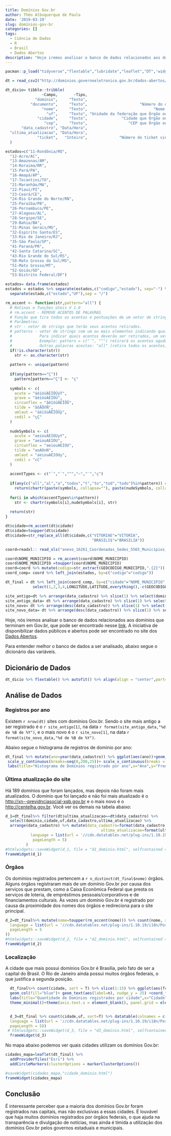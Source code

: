 ```yaml
---
title: Domínios Gov.br
author: Théo Albuquerque de Paula
date: '2019-03-19'
slug: domínios-gov-br
categories: []
tags:
  - Ciência de Dados
  - R
  - Brasil
  - Dados Abertos
description: "Hoje iremos analisar o banco de dados relacionados aos domínios que terminam em Gov.br"
---
```

```r
pacman::p_load("tidyverse","flextable","lubridate","leaflet","DT",'widgetframe')

```

```r
dt = read_csv2("http://dominios.governoeletronico.gov.br/dados-abertos/Dominios_GovBR_basico.csv", locale = locale(encoding = 'ISO-8859-1'))

dt_dicio= tibble::tribble(
                ~Campo,       ~Tipo,                                                                              ~Descrição,
             "dominio",     "Texto",                                                         "URL cadastrada no Registro.br",
           "documento",     "Texto",                       "Número do documento informado ao Registro.br no cadastro da URL",
                "nome",     "Texto",                             "Nome do Órgão ou Entidade responsável pela URL cadastrada",
                  "uf",     "Texto", "Unidade da federação que Órgão ou Entidade informou ao cadastrar a URL no Registro.br",
              "cidade",     "Texto",               "Cidade que Órgão ou Entidade informou ao cadastrar a URL no Registro.br",
                 "cep",     "Texto",                  "CEP que Órgão ou Entidade informou ao cadastrar a URL no Registro.br",
       "data_cadastro", "Data/Hora",                                                  "Data em que o domínio foi registrado",
  "ultima_atualizacao", "Data/Hora",                                     "Data em que o domínio sofreu a última atualização",
              "ticket",   "Inteiro",              "Número do ticket vinculado ao registro da URL no cadastro do Registro.br"
  )

estados=c("11-Rondônia/RO",
  "12-Acre/AC",
  "13-Amazonas/AM",
  "14-Roraima/RR",
  "15-Pará/PA",
  "16-Amapá/AP",
  "17-Tocantins/TO",
  "21-Maranhão/MA",
  "22-Piauí/PI",
  "23-Ceará/CE",
  "24-Rio Grande do Norte/RN",
  "25-Paraíba/PB",
  "26-Pernambuco/PE",
  "27-Alagoas/AL",
  "28-Sergipe/SE",
  "29-Bahia/BA",
  "31-Minas Gerais/MG",
  "32-Espírito Santo/ES",
  "33-Rio de Janeiro/RJ",
  "35-São Paulo/SP",
  "41-Paraná/PR",
  "42-Santa Catarina/SC",
  "43-Rio Grande do Sul/RS",
  "50-Mato Grosso do Sul/MS",
  "51-Mato Grosso/MT",
  "52-Goiás/GO",
  "53-Distrito Federal/DF")

estados= data.frame(estados)
estados = estados %>% separate(estados,c("codigo","estado"), sep="-") %>% 
  separate(estado,c("estado","UF"),sep = "/")

rm_accent <- function(str,pattern="all") {
  # Rotinas e funções úteis V 1.0
  # rm.accent - REMOVE ACENTOS DE PALAVRAS
  # Função que tira todos os acentos e pontuações de um vetor de strings.
  # Parâmetros:
  # str - vetor de strings que terão seus acentos retirados.
  # patterns - vetor de strings com um ou mais elementos indicando quais acentos deverão ser retirados.
  #            Para indicar quais acentos deverão ser retirados, um vetor com os símbolos deverão ser passados.
  #            Exemplo: pattern = c("´", "^") retirará os acentos agudos e circunflexos apenas.
  #            Outras palavras aceitas: "all" (retira todos os acentos, que são "´", "`", "^", "~", "¨", "ç")
  if(!is.character(str))
    str <- as.character(str)
  
  pattern <- unique(pattern)
  
  if(any(pattern=="Ç"))
    pattern[pattern=="Ç"] <- "ç"
  
  symbols <- c(
    acute = "áéíóúÁÉÍÓÚýÝ",
    grave = "àèìòùÀÈÌÒÙ",
    circunflex = "âêîôûÂÊÎÔÛ",
    tilde = "ãõÃÕñÑ",
    umlaut = "äëïöüÄËÏÖÜÿ",
    cedil = "çÇ"
  )
  
  nudeSymbols <- c(
    acute = "aeiouAEIOUyY",
    grave = "aeiouAEIOU",
    circunflex = "aeiouAEIOU",
    tilde = "aoAOnN",
    umlaut = "aeiouAEIOUy",
    cedil = "cC"
  )
  
  accentTypes <- c("´","`","^","~","¨","ç")
  
  if(any(c("all","al","a","todos","t","to","tod","todo")%in%pattern)) # opcao retirar todos
    return(chartr(paste(symbols, collapse=""), paste(nudeSymbols, collapse=""), str))
  
  for(i in which(accentTypes%in%pattern))
    str <- chartr(symbols[i],nudeSymbols[i], str)
  
  return(str)
}

dt$cidade=rm_accent(dt$cidade)
dt$cidade=toupper(dt$cidade)
dt$cidade=str_replace_all(dt$cidade,c("VITORIAE"="VITORIA",
                                      "BRASILI$"="BRASILIA"))

coord=readxl:: read_xls("anexo_16261_Coordenadas_Sedes_5565_Municípios_2010.xls")

coord$NOME_MUNICIPIO = rm_accent(coord$NOME_MUNICIPIO)
coord$NOME_MUNICIPIO =toupper(coord$NOME_MUNICIPIO)
coord=coord %>% mutate(codigo=str_extract(GEOCODIGO_MUNICIPIO,".{2}"))
coord_comp= coord %>% left_join(estados, by=c("codigo"="codigo"))

dt_final = dt %>% left_join(coord_comp, by=c("cidade"="NOME_MUNICIPIO","uf"="UF")) %>%
            select(1,2,3,4,LONGITUDE,LATITUDE,everything(),-c(GEOCODIGO_MUNICIPIO,ticket,codigo,estado))

site_antigo=dt %>% arrange(data_cadastro) %>% slice(1) %>% select(dominio) %>% pull()
site_antigo_data= dt %>% arrange(data_cadastro) %>% slice(1) %>% select(data_cadastro)%>% pull()
site_novo= dt %>% arrange(desc(data_cadastro)) %>% slice(1) %>% select(dominio) %>% pull()
site_novo_data= dt %>% arrange(desc(data_cadastro)) %>% slice(1) %>% select(data_cadastro)%>% pull()

```

Hoje, nós iremos analisar o banco de dados relacionados aos domínios que terminam em Gov.br, que pode ser encontrado nesse [link](http://dados.gov.br/dataset/dominios-gov-br). A iniciativa de disponibilizar dados públicos e abertos pode ser encontrado no site dos [Dados Abertos](http://dados.gov.br/).

Para entender melhor o banco de dados a ser analisado, abaixo segue o dicionário das variáveis.

## Dicionário de Dados

```r
dt_dicio %>% flextable() %>% autofit() %>% align(align = "center",part="all")
```

## Análise de Dados

### Registros por ano

  Existem `r nrow(dt)` sites com domínios Gov.br. Sendo o site mais antigo a ser registrado é o `r site_antigo[1]`, na data  `r format(site_antigo_data,"%d de %B de %Y")`, e o mais novo é o `r site_novo[1]`, na data `r format(site_novo_data,"%d de %B de %Y")`.
  
  Abaixo segue o histograma de registros de domínio por ano:
  
```r
dt_final %>% mutate(ano=year(data_cadastro)) %>% ggplot(aes(ano))+geom_histogram(bins = 24,fill="blue",col="black")+
 scale_y_continuous(breaks=seq(0,200,25))+ scale_x_continuous(breaks = seq(1995,2019,1))+
 labs(title="Histograma de Domínios registrado por ano",x="Ano",y="Frequência")+theme_minimal()+  theme(axis.text.x = element_text(angle = 45),panel.grid.minor = element_blank())
```

### Última atualização do site

  Há 189 domínios que foram lançados, mas depois não foram mais atualizados. O domínio que foi lançado e não foi mais atualizado é o <http://xn--previdnciasocial-xqb.gov.br> e o mais novo é o <http://centelha.gov.br>. Você ver os demais na tabela abaixo:

```r
d_1=dt_final%>% filter(dt$ultima_atualizacao==dt$data_cadastro) %>% 
  select(dominio,cidade,uf,data_cadastro,ultima_atualizacao) %>%
  arrange(data_cadastro) %>% mutate(data_cadastro=format(data_cadastro,"%d/%m/%Y"),
                                          ultima_atualizacao=format(ultima_atualizacao,"%d/%m/%Y")) %>% datatable(colnames = c(" Domínio","UF","Data de Cadastro", "Última Atualização"), rownames=FALSE,                                         options = list(
           language = list(url = '//cdn.datatables.net/plug-ins/1.10.19/i18n/Portuguese-Brasil.json'),
            pageLength = 5)
         )
#htmlwidgets::saveWidget(d_1, file = "d1_dominio.html", selfcontained = TRUE)
frameWidget(d_1)

```


### Órgãos

  Os domínios registrados pertencem a `r n_distinct(dt_final$nome)` órgãos. Alguns órgãos registraram mais de um domínio Gov.br por causa dos serviços que prestam, como a Caixa Econômica Federal que presta os serviços de loteria, de empréstimos pessoais/corporativos e de financiamentos culturais. Às vezes um domínio Gov.br é registrado por causa da proximidade dos nomes dos órgãos e redireciona para o site principal.
  

```r
d_2=dt_final%>% mutate(nome=toupper(rm_accent(nome))) %>% count(nome, sort = T) %>% datatable(colnames = c(" Órgão","Quantidade"),rownames=FALSE,options = list(
  language = list(url = '//cdn.datatables.net/plug-ins/1.10.19/i18n/Portuguese-Brasil.json'),
  pageLength = 5
))
#htmlwidgets::saveWidget(d_2, file = "d2_dominio.html", selfcontained = TRUE)
frameWidget(d_2)
```  

  
### Localização
  
  A cidade que mais possui domínios Gov.br é Brasília, pelo fato de ser a capital do Brasil. O Rio de Janeiro ainda possui muitos órgãos federais, o que justifica a segunda posição.
  
  
```r

  dt_final%>% count(cidade, sort = T) %>% slice(1:15) %>% ggplot(aes(fct_reorder(cidade,n),n))+
  geom_col(fill="blue")+ geom_text(aes(label=n), nudge_y = 25) +coord_flip()+
  labs(title="Quantidade de Domínios registrados por cidade",x="Cidade",y="Quantidade")+
  theme_minimal()+theme(axis.text.x = element_blank(), panel.grid = element_blank())


  d_3=dt_final %>% count(cidade,uf, sort=T) %>% datatable(colnames = c(" Cidade","UF","Quantidade"),options = list(
  language = list(url = '//cdn.datatables.net/plug-ins/1.10.19/i18n/Portuguese-Brasil.json'),
  pageLength = 5))
 # htmlwidgets::saveWidget(d_3, file = "d3_dominio.html", selfcontained = TRUE)
  frameWidget(d_3)

```


  No mapa abaixo podemos ver quais cidades utilizam os domínios Gov.br:


```r
cidades_mapa=leaflet(dt_final) %>% 
  addProviderTiles("Esri") %>%
  addCircleMarkers(clusterOptions = markerClusterOptions())

#saveWidget(cidades_mapa,"cidade_dominio.html")
frameWidget(cidades_mapa)

```

  

## Conclusão

  É interessante perceber que a maioria dos domínios Gov.br foram registrados nas capitais, mas não exclusivas a essas cidades. É louvável que haja muitos domínios registrados por órgãos federais, o que ajuda na transparência e divulgação de notícias, mas ainda é tímida a utilização dos domínios Gov.br pelos governos estaduais e municipais.

